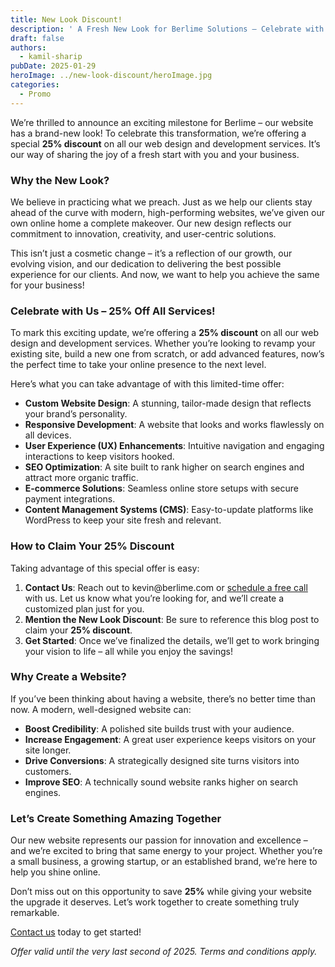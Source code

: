 ```yaml
---
title: New Look Discount!
description: ' A Fresh New Look for Berlime Solutions – Celebrate with a 25% Discount!'
draft: false
authors:
  - kamil-sharip
pubDate: 2025-01-29
heroImage: ../new-look-discount/heroImage.jpg
categories:
  - Promo
---
```

We’re thrilled to announce an exciting milestone for Berlime – our website has a brand-new look! To celebrate this transformation, we’re offering a special **25% discount** on all our web design and development services. It’s our way of sharing the joy of a fresh start with you and your business.

### Why the New Look?

We believe in practicing what we preach. Just as we help our clients stay ahead of the curve with modern, high-performing websites, we’ve given our own online home a complete makeover. Our new design reflects our commitment to innovation, creativity, and user-centric solutions.

This isn’t just a cosmetic change – it’s a reflection of our growth, our evolving vision, and our dedication to delivering the best possible experience for our clients. And now, we want to help you achieve the same for your business!

### Celebrate with Us – 25% Off All Services!

To mark this exciting update, we’re offering a **25% discount** on all our web design and development services. Whether you’re looking to revamp your existing site, build a new one from scratch, or add advanced features, now’s the perfect time to take your online presence to the next level.

Here’s what you can take advantage of with this limited-time offer:

* **Custom Website Design**: A stunning, tailor-made design that reflects your brand’s personality.
* **Responsive Development**: A website that looks and works flawlessly on all devices.
* **User Experience (UX) Enhancements**: Intuitive navigation and engaging interactions to keep visitors hooked.
* **SEO Optimization**: A site built to rank higher on search engines and attract more organic traffic.
* **E-commerce Solutions**: Seamless online store setups with secure payment integrations.
* **Content Management Systems (CMS)**: Easy-to-update platforms like WordPress to keep your site fresh and relevant.

### How to Claim Your 25% Discount

Taking advantage of this special offer is easy:

1. **Contact Us**: Reach out to kevin\@berlime.com or [schedule a free call](https://outlook.office365.com/book/meeting@berlime.com/s/Tyovt-rHPU6N6IQ7EPVEFg2) with us. Let us know what you’re looking for, and we’ll create a customized plan just for you.
2. **Mention the New Look Discount**: Be sure to reference this blog post to claim your **25% discount**.
3. **Get Started**: Once we’ve finalized the details, we’ll get to work bringing your vision to life – all while you enjoy the savings!

### Why Create a Website?

If you’ve been thinking about having a website, there’s no better time than now. A modern, well-designed website can:

* **Boost Credibility**: A polished site builds trust with your audience.
* **Increase Engagement**: A great user experience keeps visitors on your site longer.
* **Drive Conversions**: A strategically designed site turns visitors into customers.
* **Improve SEO**: A technically sound website ranks higher on search engines.

### Let’s Create Something Amazing Together

Our new website represents our passion for innovation and excellence – and we’re excited to bring that same energy to your project. Whether you’re a small business, a growing startup, or an established brand, we’re here to help you shine online.

Don’t miss out on this opportunity to save **25%** while giving your website the upgrade it deserves. Let’s work together to create something truly remarkable.

[Contact us](https://berlime.com/contact) today to get started!

*Offer valid until the very last second of 2025. Terms and conditions apply.*
